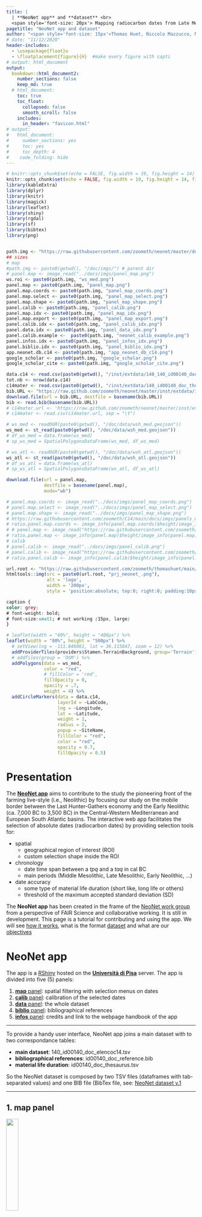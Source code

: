 ```yaml
---
title: | 
  | **NeoNet app** and **dataset** <br>
  <span style='font-size: 20px'> Mapping radiocarbon dates from Late Mesolithic/Early Neolithic transition</style>
pagetitle: "NeoNet app and dataset"
author: "<span style='font-size: 15px'>Thomas Huet, Niccolo Mazzucco, Miriam Cubas, J. Francisco Gibaja, F. Xavier Oms, António Faustino Carvalho, Ana Catarina Basilio and Elías López-Romero</style>"
# date: "11/12/2020"
header-includes:
  - \usepackage{float}u
  - \floatplacement{figure}{H}  #make every figure with capti
# output: html_document
output:
  bookdown::html_document2:
    number_sections: false
    keep_md: true
  # html_document:
    toc: true
    toc_float:
      collapsed: false
      smooth_scroll: false
    includes:
      in_header: "favicon.html" 
# output:
#   html_document: 
#     number_sections: yes
#     toc: yes
#     toc_depth: 4
#    code_folding: hide
---
```


<style>
.html-widget {
margin: auto;
}
</style>

```r
# knitr::opts_chunk$set(echo = FALSE, fig.width = 19, fig.height = 14)
knitr::opts_chunk$set(echo = FALSE, fig.width = 19, fig.height = 14, fig.align = TRUE)
library(kableExtra)
library(dplyr)
library(knitr)
library(magick)
library(leaflet)
library(shiny)
library(rgdal)
library(sf)
library(bibtex)
library(png)


path.img <- "https://raw.githubusercontent.com/zoometh/neonet/master/doc/img/"
## sizes
# map
#path.img <- paste0(getwd(), "/doc/imgs/") # parent dir
# panel.map <- image_read("../docs/imgs/panel_map.png")
ws.roi <- paste0(path.img, "ws_med.png")
panel.map <- paste0(path.img, "panel_map.png")
panel.map.coords <- paste0(path.img, "panel_map_coords.png")
panel.map.select <- paste0(path.img, "panel_map_select.png")
panel.map.shape <- paste0(path.img, "panel_map_shape.png")
panel.calib <- paste0(path.img, "panel_calib.png")
panel.map.idx <- paste0(path.img, "panel_map_idx.png")
panel.map.export <- paste0(path.img, "panel_map_export.png")
panel.calib.idx <- paste0(path.img, "panel_calib_idx.png")
panel.data.idx <- paste0(path.img, "panel_data_idx.png")
panel.calib.example <-  paste0(path.img, "neonet_calib_example.png")
panel.infos.idx <- paste0(path.img, "panel_infos_idx.png")
panel.biblio.idx <- paste0(path.img, "panel_biblio_idx.png")
app.neonet.db.c14 <- paste0(path.img, "app_neonet_db_c14.png")
google_scholar <- paste0(path.img, "google_scholar.png")
google_scholar_cite <- paste0(path.img, "google_scholar_cite.png")

data.c14 <- read.csv(paste0(getwd(), "/inst/extdata/140_140_id00140_doc_elencoc14.tsv"), sep = "\t")
tot.nb <- nrow(data.c14)
c14mater <- read.csv(paste0(getwd(), "/inst/extdata/140_id00140_doc_thesaurus.tsv"), sep = "\t")
bib.URL <- "https://raw.github.com/zoometh/neonet/master/inst/extdata/id00140_doc_reference.bib"
download.file(url = bib.URL, destfile = basename(bib.URL))
bib <- read.bib(basename(bib.URL))
# c14mater.url <- 'https://raw.github.com/zoometh/neonet/master/inst/extdata/140_id00140_doc_thesaurus.tsv'
# c14mater <- read.csv(c14mater.url, sep = "\t")

# ws_med <- readOGR(paste0(getwd(), "/doc/data/wsh_med.geojson"))
ws_med <- st_read(paste0(getwd(), "/doc/data/wsh_med.geojson"))
# df_ws_med = data.frame(ws_med)
# sp_ws_med = SpatialPolygonsDataFrame(ws_med, df_ws_med)

# ws_atl <- readOGR(paste0(getwd(), "/doc/data/wsh_atl.geojson"))
ws_atl <- st_read(paste0(getwd(), "/doc/data/wsh_atl.geojson"))
# df_ws_atl = data.frame(ws_atl)
# sp_ws_atl = SpatialPolygonsDataFrame(ws_atl, df_ws_atl)

download.file(url = panel.map, 
              destfile = basename(panel.map),
              mode="wb")

# panel.map.coords <- image_read("../docs/imgs/panel_map_coords.png")
# panel.map.select <- image_read("../docs/imgs/panel_map_select.png")
# panel.map.shape <- image_read("../docs/imgs/panel_map_shape.png")
# https://raw.githubusercontent.com/zoometh/C14/main/docs/imgs/panels_map.pngCalls: local ... tryCatch -> tryCatchList -> tryCatchOne -> <Anonymous>
# ratio.panel.map.coords <- image_info(panel.map.coords)$height/image_info(panel.map.coords)$width
# # panel.map <- image_read("https://raw.githubusercontent.com/zoometh/C14/main/docs/imgs/panels_map.png")
# ratio.panel.map <- image_info(panel.map)$height/image_info(panel.map)$width
# calib
# panel.calib <- image_read("../docs/imgs/panel_calib.png")
# panel.calib <- image_read("https://raw.githubusercontent.com/zoometh/C14/main/docs/imgs/panels_calib.png")
# ratio.panel.calib <- image_info(panel.calib)$height/image_info(panel.calib)$width
```

```r
url.root <- "https://raw.githubusercontent.com/zoometh/thomashuet/main/img/"
htmltools::img(src = paste0(url.root, "prj_neonet_.png"), 
               alt = 'logo', 
               width = '200px',
               style = 'position:absolute; top:0; right:0; padding:10px;')
```

```css
caption {
color: grey;
# font-weight: bold;
# font-size:small; # not working (15px, large)
}
```


```r
# leaflet(width = "60%", height = "400px") %>%
leaflet(width = "80%", height = "500px") %>%
  # setView(lng = -111.846061, lat = 36.115847, zoom = 12) %>%
  addProviderTiles(providers$Stamen.TerrainBackground, group='Terrain') %>%
  # addTiles(group = 'OSM') %>%
  addPolygons(data = ws_med,
              color = "red",
              # fillColor = 'red',
              fillOpacity = 0,
              opacity = .7,
              weight = 4) %>%
  addCircleMarkers(data = data.c14, 
                   layerId = ~LabCode, 
                   lng = ~Longitude,
                   lat = ~Latitude,
                   weight = 1,
                   radius = 2,
                   popup = ~SiteName,
                   fillColor = "red",
                   color = "red",
                   opacity = 0.7,
                   fillOpacity = 0.5)
```


<!-- The NeoNet app is part of the [Time modeling project](https://github.com/zoometh/C14#time-modeling) -->


# **Presentation**

The [**NeoNet app**](http://shinyserver.cfs.unipi.it:3838/neonet/app/) aims to contribute to the study the pioneering front of the farming live-style (i.e., Neolithic) by focusing our study on the mobile border between the Last Hunter-Gathers economy and the Early Neolithic (ca. 7,000 BC to 3,500 BC) in the Central-Western Mediterranean and European South Atlantic basins. The interactive web app facilitates the selection of absolute dates (radiocarbon dates) by providing selection tools for:

* spatial
  + geographical region of interest (ROI)
  + custom selection shape inside the ROI

* chronology 
  + date time span between a *tpq* and a *taq* in cal BC
  + main periods (Middle Mesolithic, Late Mesolithic, Early Neolithic, ...)

* date accuracy
  + some type of material life duration (short like, long life or others)
  + threshold of the maximum accepted standard deviation (SD)

<!-- and more precisely the Mediterranean watersheds of this area -->

<!-- <p style="text-align: center;"> -->
<!-- ![](`r ws.roi`){width=35%} -->
<!-- </p> -->

The  **NeoNet app** has been created in the frame of the [NeoNet work group](https://redneonet.com) from a perspective of FAIR Science and collaborative working. It is still in development. This page is a tutorial for contributing and using the app. We will see [how it works](#app), what is the format [dataset](#bd) and what are our [objectives](#particip)

# **NeoNet app** {#app}

The app is a [RShiny](https://shiny.rstudio.com/) hosted on the [**Università di Pisa**](http://shinyserver.cfs.unipi.it:3838/neonet/app/) server. The app is divided into five (5) panels:

1. [**map** panel](#panel.map): spatial filtering with selection menus on dates
2. [**calib** panel](#panel.calib): calibration of the selected dates
3. [**data** panel](#panel.data): the whole dataset
4. [**biblio** panel](#panel.biblio): bibliographical references
5. [**infos** panel](#panel.infos): credits and link to the webpage handbook of the app

---

To provide a handy user interface, NeoNet app joins a main dataset with to two correspondance tables:

* **main dataset**: 140_id00140_doc_elencoc14.tsv
* **bibliographical references**: id00140_doc_reference.bib
* **material life duration**: id00140_doc_thesaurus.tsv

So the NeoNet dataset is composed by two TSV files (dataframes with tab-separated values) and one BIB file (BibTex file, see: [NeoNet dataset v.1](http://mappaproject.arch.unipi.it/mod/Documents.php?pk=616d84c2d86967.91877293)

---

## 1. **map** panel {#panel.map}
![](`r panel.map.idx`){width=25%}

The panel **map** is a geographical window provided by the [Leaflet](https://rstudio.github.io/leaflet/) package. This panel is used for selection of radiocarbon dates [by location](#panel.map.select.loc), [by chronology](#panel.map.select.chr), [by quality of dates](#panel.map.select.quali). Once selected, dates can be [calibrated](#panel.map.calib)


```r
# aPNGFile <- "https://raw.githubusercontent.com/klunn91/team-logos/master/MLB/whiteSox.png"
map.group.c14 <- readPNG(basename(panel.map))
# download.file(panel.map,
#               "./data/whiteSox.png", mode="wb")

par(mar = c(0, 0, 0, 0))
lwd <- 5
map.group.c14 <- image_draw(image_read(panel.map))
# xleft, ybottom, xright, ytop (en partant du haut)
# Group button
# rect(90, 90, 200, 130,
rect(49, 112,
     108, 159,
     border = "red", lty = "dashed", lwd = lwd)
# select by shape button
rect(18, 151,
     44, 224,
     border = "black", lty = "dashed", lwd = lwd)
# dynamic periods
rect(17, 400,
     71, 521,
     border = "orange", lty = "dashed", lwd = lwd)
# slider chrono
rect(92, 454,
     462, 513,
     border = "blue", lty = "dashed", lwd = lwd)
# count
rect(400, 780,
     600, 740,
     border = "darkgrey", lty = "dashed", lwd = lwd)
# dynamic table
rect(0, 521,
     894, 733,
     border = "green", lty = "dashed", lwd = lwd)
# SDs
rect(687, 446,
     882, 513,
     border = "purple", lty = "dashed", lwd = lwd)
# basemaps
rect(852, 104,
     890, 143,
     border = "pink", lty = "dashed", lwd = lwd)
# button periods
rect(807, 144,
     881, 314,
     border = "brown", lty = "dashed", lwd = lwd)
invisible(dev.off())
plot(map.group.c14)
```

The current functions are:

* Fig. \@ref(fig:panel-map1), <span style="color:red"><u>red</u></span> box, top-left radio button ***group C14 on map***: allows to cluster dates by spatial proximities ([Marker Clusters](http://rstudio.github.io/leaflet/markers.html)) 

* Fig. \@ref(fig:panel-map1), <span style="color:pink"><u>pink</u></span> box, top-right layer button: allows to change the basemap. By default, the basemap is **OSM**, an [OpenStreetMap general basemap](https://leaflet-extras.github.io/leaflet-providers/preview/#filter=OpenStreetMap.Mapnik), but it can be switch to **Topo**, an [ESRI topographical basemap](https://leaflet-extras.github.io/leaflet-providers/preview/#filter=Esri.WorldImagery)

* Fig. \@ref(fig:panel-map1), <span style="color:green"><u>green</u></span> box, inline text: reactive count of selected dates and sites. The bottom table is a reactive [DT package](https://cran.r-project.org/web/packages/DT/index.html) datatable listing all the dates within the map extent (ROI) and the optional selection menus (tpq/taq, material life duration, maximum SD, periods, selection shapes)

### select by location {#panel.map.select.loc}

By default only the data within the window extent (ROI) will be selected. But selection shapes can be drawn inside this ROI to have a spatial intersection:

Fig. \@ref(fig:panel-map1), <span style="color:black"><u>black</u></span> box, top-left draw toolbar: selection shapes, ***polygons*** and ***rectanges***, can *freeze* the date selection inside a given ROI. They can be removed with the trash button. All the dates inside the ROI and selected with the others filters will be visible on the map, but only those inside the selections shapes will be calibrated  

<center>

![selection inside a shape, here a single polygon. Before shape selection: 190 sites and 895 dates. After shape selection: 13 sites and 68 dates](`r panel.map.shape`){width=700px}

</center>

#### retrieve coordinates from the map {#panel.map.select.loc.get}

As said, the default basemap of the app is OSM. It offers a well documented basemap where archaeological sites are sometimes already located, like the Ligurian site of [Grotta della Pollera](https://www.openstreetmap.org/#map=19/44.20058/8.31466). Clicking on the map show the lat/long coordinates of the current point (under the tpq/tap slider). These coordinates can then be copied and used to modify the NeoNet dataset

<center>

![get coordinates by clicking on the map](`r panel.map.coords`){width=250px}

</center>

### select by chronology {#panel.map.select.chr}

* Fig. \@ref(fig:panel-map1), <span style="color:brown"><u>brown</u></span> box, top-right checkboxes: allow to select dating by periods. The <span style="color:orange"><u>orange</u></span> box, bottom-left legend, is reactive and update depending on selected periods

* Fig. \@ref(fig:panel-map1), <span style="color:blue"><u>blue</u></span> box, bottom-left slider: allows to subset a range of accepted dates between a *tpq* and a *taq* (in cal BC)

### select by dates quality {#panel.map.select.quali}

* Fig. \@ref(fig:panel-map1), <span style="color:purple"><u>purple</u></span> box, bottom-right checkboxes and slider: a group of menus for selection on the material life duration and max accepted SD:
+ relatively to the duration of their material (short to long-life material)
+ below a maximum accepted threshold for the standard deviations (SD) for the dates

### calibrate dates {#panel.map.calib}

The dates displayed in the [table of the **map panel**](#panel.map) will be calibrate when one of them has been clicked.

<center>

![click on a date to calibrate a selected group of dates](`r panel.map.select`){width=250px}

</center>

### export dates {#panel.map.export}

Export selected dates by clicking the download button


<center>

![Export selected dates](`r panel.map.export`){width=250px}

</center>

Dates will be exported as a GeoJSON file that can be analysed in a GIS or used in the NeoNet R package


## 2. **calib** panel {#panel.calib}
![](`r panel.calib.idx`){width=25%}


The panel **calib** is used for analysis. Calibration of selected dates are done on-the-fly with the R package [rcarbon](https://cran.r-project.org/web/packages/rcarbon/index.html). If the dates are numerous (e.g., > 100) **the computing time could take times**, be patient.

<center>

![calibration of selected radiocarbon dates](doc/img/calib_dates.gif)

</center>

This date which have been clicked on the [**map panel**](#panel.map.calib) will be shown **bolded** on the output figure

### C14 group by *filter* {#panel.calib.group}

The **c14 group by** filter (Fig. \@ref(fig:panel-calib), <span style="color:red"><u>red</u></span> box) allows to plot dates and to sum their probability densities depending on different levels of grouping:

* <u>by datation</u> (by **LabCode**). Each radiocarbon date is plot separately (by default)  

* <u>by site and layer</u> (= **SiteName** and **PhaseCode**). Dates from the same site, having the same archaeological unit (layer, structure, etc.), are summed. See the [PhaseCode](#mf.phasecode) field.  

* <u>by site and period</u> (= **SiteName** and **Period**). Dates from the same site, having the same period are summed  

* <u>by period</u> (= **Period**). Dates having the same period are summed  

* <u>all C14</u>. All dates are summed  

```r
# par(mar = c(0, 0, 0, 0)) # not working
calib.group.c14 <- image_draw(image_read(panel.calib))
# # xleft, ybottom, xright, ytop
# Group button
rect(1400, 0, 1500, 70,
     border = "green", lty = "dashed", lwd = 4)
# download
rect(700, 0, 1300, 70,
     border = "red", lty = "dashed", lwd = 4)
# dynamic periods
rect(20, 80, 1400, 700,
     border = "orange", lty = "dashed", lwd = 4)
invisible(dev.off())
plot(calib.group.c14)
```

### plot area *output*

The plot area (Fig. \@ref(fig:panel-calib), <span style="color:orange"><u>orange</u></span> box) shows dynamically the SPD of the cabibrated dates seriated on their weighted means. The top-right  button **Download** (Fig. \@ref(fig:panel-calib), <span style="color:green"><u>green</u></span> box) allows to export the last plot in a PNG image

<p style="text-align: center;">
![](`r panel.calib.example`){width=80%}
</p>

## 3. **data** panel {#panel.data}
![](`r panel.data.idx`){width=25%}

The complete dataset from the GitHub  [140_140_id00140_doc_elencoc14.tsv](https://github.com/zoometh/C14/blob/main/neonet/140_140_id00140_doc_elencoc14.tsv) file (ie, [NeoNet dataset v.1](http://mappaproject.arch.unipi.it/mod/files/140_140_id00140_doc_elencoc14.tsv)). Today, the dataset counts <span style="color: grey;">`r tot.nb`</span> dates:

```r
kable(data.c14[sample(nrow(data.c14), 6), ],"html",row.names = F,
      caption = "Dates sample") %>%
  kable_styling(full_width = FALSE, position = "center", font_size = 11)
```

At first, these data were recorded in an Excel-like spreadsheet in order to facilitate their editing (filter, sorting, filling). As data came from various publications, a homogenization the different values (material, cultures, bibliographical references, etc.) has been done. The dataset **mandatory fields** are:

* [**SiteName**](#mf.sitename): the site name
* [coordinates (**two fields**)](#mf.coords)  
  - **Longitude**: in decimal degrees (ex: `1.0451`)
  - **Latitude**: in decimal degrees (ex: `43.9213`)
* [**Period**](#mf.period): the main chronological period
* [**PhaseCode**](#mf.phasecode): a code for the dated stratigaphical unit and/or structure
* [radiocarbon date (**two fields**)](#mf.date)
  - **C14Age**: uncalibrated date in BP
  - **C14SD**: standard deviation (SD) of the radiocarbon date
* [**LabCode**](#mf.labcode): the unique identifier of the radiocarbon date
* [**Material**](#bd.material): a value from the [**material.life**](#bd.material) spreadsheet 
* [**MaterialSpecies**](#bd.materialspec): a specification of the field **Material**
* **tpq**: *terminus post quem* in calibrated BC
* **taq**: *terminus ante quem* in calibrated BC
* [bibliographical references (**two fields**)](#mf.bib_all)
  - **bib**: the short header
  - **bib_url**: the DOI or the BibTex key

The **recommended** fields are:

* **Culture**: a specification of the field **Period**

#### mandatory fields

Here we explain more precisely some of the mandatory fields

##### **SiteName** {#mf.sitename}

The most accepted version of the site name. For example: `Cova de l'Or` offers a better designation than `L'Or` or `Or`.

##### **Longitude** and **Latitude** {#mf.coords}

In decimal degrees and a minimal precision of four (4) decimal digits (ex: `1.0453, 43.9211`). Since the NeoNet modeling is supra-regional, the app does not need to record dates with high accuracy geographical coordinates. At the minimum, this accuracy can be a location inside the departmental/county boundaries ([how to retrieve better coordinates from the map](#panel.map.select.loc.get))

##### **Period** {#mf.period}

The period abbreviation. The main common periods considered here are: LM (Late Mesolithic), UM (Undefined Mesolithic), LMEN (Late Mesolithic/Early Neolithic), EN (Early Neolithic), MN (Middle Neolithic), LN (Late Neolithic), UN (Undefined Neolithic)

```r
lcul_col <- list(# colors
  EM = "#0000CF", # BLUE
  MM = "#1D1DFF", # 
  LM = "#3737FF", # 
  LMEN = "#6A6AFF", #  
  UM = "#8484FF", #
  EN = "#FF1B1B", # RED
  EMN = "#FF541B", # 
  MN = "#FF8D1B", # 
  LN = "#FFC04D", # 
  UN = "#E7E700" # NEO UNDEF.
) 
df.colors.per <- data.frame(periods = names(lcul_col),
                            names = c("Early Mesolithic", "Middle Mesolithic", "Late Mesolithic", "Late Mesolithic/Early Neolithic", "Undefined Mesolithic", "Early Neolithic", "Early/Middle Neolithic", "Middle Neolithic", "Late Neolithic", "Undefined Neolithic"),
                            colors = as.character(lcul_col))
df.colors.per[, c(1)] <- cell_spec(df.colors.per[, c(1)], bold = TRUE)
df.colors.per[, c(2)] <- cell_spec(df.colors.per[, c(2)], color = df.colors.per$colors)
df.colors.per[, c(3)] <- cell_spec(df.colors.per[, c(3)], color = df.colors.per$colors)
knitr::kable(df.colors.per, format="html", booktabs = T, escape = F) %>%
  kable_styling(full_width = FALSE, position = "center", font_size = 12)
```

By default a different hexadecimal color is attributed to each period

##### **PhaseCode** {#mf.phasecode}

The PhaseCode field provides information about the archaeological context of a given date within a site. In most cases, it corresponds to an archaeological layer or structure. It is useful for [**layer/structure C14 grouping**](#panel.calib.group).

```r
df.samp <- data.c14[sample(nrow(data.c14), 6), ]
kable(df.samp$PhaseCode, "html", col.names = "PhaseCode") %>%
  kable_styling(full_width = FALSE, position = "center", font_size = 12)
```

At the site scale, these field values need to be homogeneized (for example: `C.5` or `layer 5` -> `C5`). The `n/a` value (i.e., not available) is reserved to dates without intra-site contextual information

##### **LabCode** {#mf.labcode}

LabCode (i.e., laboratory code) should be unique. Their conventional syntax is '*AbrevLab*-*number*', respecting the case letters (upper case and lower case). For example:

```r
df.samp <- data.c14[sample(nrow(data.c14), 6), ]
kable(df.samp$LabCode, "html", col.names = "LabCode") %>%
  kable_styling(full_width = FALSE, position = "center", font_size = 12)
```

See also the [list of laboratories](http://radiocarbon.webhost.uits.arizona.edu/node/11). Exceptionally, if a date has no LabCode -- e.g., '`Sep-H3 mix`' from Fontbregoua, 6082 +/- 35 BP -- the convention is to use the PhaseCode (e.g., 'Sep-H3 mix') with an underscore as a prefix (e.g., '`_Sep-H3 mix`') to get an unique key.

##### **C14Age** and **C14SD** {#mf.date}

Conventional radiocarbon uncalibrated date (**C14Age**) and standard deviation error (**C14SD**). These two fields are used to calibrated the radiocarbon dates and calculate the **tpq** (*terminus post quem*) and **taq** (*terminus ante quem*).

```r
df.samp <- data.c14[sample(nrow(data.c14), 6), ]
kable(df.samp[ , c("C14Age", "C14SD")], "html", row.names = FALSE) %>%
  kable_styling(full_width = FALSE, position = "center", font_size = 12)
```

##### **Material** {#bd.material}

Material life duration are read from the GitHub  [140_id00140_doc_thesaurus.tsv](https://github.com/zoometh/neonet/blob/main/inst/extdata/c14_material_life.tsv) file (ie, [NeoNet dataset v.1](http://mappaproject.arch.unipi.it/mod/files/140_id00140_doc_thesaurus.tsv). The two fields show the material type (column 1) and the material life duration (column 2), for example: 

```r
c14mater.samp <- c14mater[sample(nrow(c14mater), 6), ]
kable(c14mater.samp, "html", row.names = FALSE) %>%
  kable_styling(full_width = FALSE, position = "center", font_size = 12)
```

Among these values, the published NeoNet dataset uses uniquely these ones:

```r
in.neonet <- sort(unique(data.c14$Material))
df.samp <- data.c14[sample(nrow(data.c14), 6), ]
kable(in.neonet, "html", row.names = FALSE, col.names = c("Material")) %>%
  kable_styling(full_width = FALSE, position = "center", font_size = 12)
```

The join between the main dataset and the material life thesaurus gives:

```r
neonet.material.life <- subset(c14mater, material.type %in% in.neonet)
kable(neonet.material.life, "html", row.names = FALSE) %>%
  kable_styling(full_width = FALSE, position = "center", font_size = 12)
```


##### **MaterialSpecies** {#bd.materialspec}



##### **bib** and **bib_url** {#mf.bib_all}

Every radiocarbon date should be referenced with *(i)* a short plain text bibliographical reference ([**bib**](#mf.bib) field) and *(ii)* a DOI or, when missing, a BibTex key ([**bib_url**](#mf.bib_url) field). We favor the earliest mention of the radiocarbon date.

###### **bib** {#mf.bib}

The plain text that will be plot for each radiocarbon date under the bibliographical reference section. Basically the name of the author(s) and the publication year, for example `Guilaine et al. 1993`, `Binder 2018` or `Manen et Sabatier 2013`. The values of this field can be the same for two different publications (e.g. `Delibrias et al. 1982` refers to two different publications the same year) 

###### **bib_url** {#mf.bib_url}

Either a DOI or a unique BibTeX key. We favor the DOI as a unique bibliographical reference. The values of this field should be unique for a single publication (e.g. the BibTeX keys `Delibrias82` and `Delibrias82a`). For example: 

```r
df.samp <- data.c14[sample(nrow(data.c14), 6), ]
kable(df.samp[ , c("bib", "bib_url")], "html", row.names = FALSE) %>%
  kable_styling(full_width = FALSE, position = "center", font_size = 12)
```

* the DOI exists:
Add the complete DOI to the field: `https://10.1016/j.jaa.2016.01.007`

* the DOI doesn't exists:
The complete bibliographical reference has to be included into the BIB document (eg., [id00140_doc_reference.bib](https://github.com/zoometh/neonet/blob/main/inst/extdata/id00140_doc_reference.bib)). In the BIB file, the bibliographical reference keyis the name of the first author and the two last digits of the year (eg., `Guilaine93`):

```
@book{Guilaine93,
  title={Dourgne: derniers chasseurs-collecteurs et premiers {\'e}leveurs de la Haute-Vall{\'e}e de l'Aude},
  author={Guilaine, Jean and Barbaza, Michel},
  year={1993},
  publisher={Centre d'anthropologie des soci{\'e}t{\'e}s rurales; Arch{\'e}ologie en Terre d'Aude}
}
```

The same key of this reference is added to the **bib_url** field. For example, the key value **Guilaine93** to map the main dataset to the BIB file.

```r
df.bib <- data.frame(bib = c("Guilaine et al. 1993", "..."),
                     bib_url = c("<b>Guilaine93</b>", "..."),
                     stringsAsFactors = F)
kable(df.bib,"html",escape = F) %>%
  kable_styling(full_width = FALSE, position = "center", font_size = 14)
```

## 4. **biblio** panel {#panel.biblio}
![](`r panel.biblio.idx`){width=25%}

Bibliographical references are recorded in [id00140_doc_reference.bib](https://github.com/zoometh/neonet/blob/main/inst/extdata/id00140_doc_reference.bib) file. If only exist a BibTeX key, and no DOI, this file results of the join between the *bib_url* field of the C14 spreadsheet and the BIB file.

```
@Article{Binder18,
  title = {Modelling the earliest north-western dispersal of Mediterranean Impressed Wares: new dates and Bayesian chronological model},
  author = {Didier Binder and Philippe Lanos and Lucia Angeli and Louise Gomart and Jean Guilaine and Claire Manen and Roberto Maggi and Italo M Muntoni and Chiara Panelli and Giovanna Radi and others},
  journal = {Documenta praehistorica},
  volume = {44},
  pages = {54-77},
  year = {2018},
  publisher = {University of Ljubljana Department of Archaeology},
}

@InProceedings{Briois09,
  title = {L'abri de Buholoup: de l'{\'E}pipal{\'e}olithique au N{\'e}olithique ancien dans le piedmont central des Pyr{\'e}n{\'e}es},
  author = {François Briois and Jean Vaquer},
  booktitle = {De M{\'e}diterran{\'e}e et d'ailleurs...: m{\'e}langes offerts {\`a} Jean Guilaine},
  pages = {141-150},
  year = {2009},
}
```

In the app, this BibTex file is rendered in HTML with an APA citation format (field `long.ref`) with the [read.bib()](https://www.rdocumentation.org/packages/bibtex/versions/0.4.2.3/topics/read.bib) and the [markdown()](https://shiny.rstudio.com/reference/shiny/1.6.0/markdown.html) functions (among others).

## 5. **infos** panel {#panel.infos}
![](`r panel.infos.idx`){width=25%}

Infos & credits

# **Adding** and **verifying** data

## Adding data

Follow the above recommendations

## Verifying data

NeoNet brings together many of the dates already published. The most frequent work is to check the quality and standardise the archaeological information. Here is a workflow that can save you time:

* retrieve the archaeological information of a given date

- type the LabCode number of a date in Google Scholar, ex: `"OxA-14449"` (with the quotes)

<center> ![](`r google_scholar`){width=75%} </center>

* retrieve the bibtex or DOI of the date publication (cf. [bib](#mf.bib_url))

- click on `Cite` (red square) and then on `BibTeX` (green square) buttons

<center> ![](`r google_scholar_cite`){width=75%} </center>

Then you can copy the bib reference as plain text and paste it in a file (any notepad, Word, Excel, etc.)

```
@article{moore2007project,
  title={Project “Early farming in Dalmatia”: Danilo Bitinj 2004-2005 (Preliminary results)},
  author={Moore, Andrew and Men{\dj}u{\v{s}}i{\'c}, Marko and Smith, Jennifer and Podrug, Emil},
  journal={Vjesnik arheolo{\v{s}}kog muzeja u Zagrebu},
  volume={40},
  number={1},
  pages={15--24},
  year={2007},
  publisher={Arheolo{\v{s}}ki muzej u Zagrebu}
}
```


# **Developments**

The NeoNet dataset will be extended to the European South Atlantic river basin (ie. Portugal, western Spain, and southwest France)

```r
# leaflet(width = "60%", height = "400px") %>%
leaflet(width = "80%", height = "500px") %>%
  # setView(lng = -111.846061, lat = 36.115847, zoom = 12) %>%
  addProviderTiles(providers$Stamen.TerrainBackground, group='Terrain') %>%
  # addTiles(group = 'OSM') %>%
  addPolygons(data = ws_med,
              color = "red",
              # fillColor = 'red',
              fillOpacity = 0,
              opacity = .7,
              weight = 4) %>%
  addPolygons(data = ws_atl,
              color = "blue",
              # fillColor = 'red',
              fillOpacity = 0,
              opacity = .7,
              weight = 2) %>%
  addCircleMarkers(data = data.c14, 
                   layerId = ~LabCode, 
                   lng = ~Longitude,
                   lat = ~Latitude,
                   weight = 1,
                   radius = 3,
                   popup = ~SiteName,
                   fillColor = "red",
                   color = "red",
                   opacity = 0.7,
                   fillOpacity = 0.5)
```


## Milestones {#particip}

NeoNet workgroup, and NeoNet app, aim to facilitate contributions in a perspective of  [FAIR](https://www.go-fair.org/fair-principles/) Science. In practical terms, we have planned to:

- <input type="checkbox" checked> host the **app** and **dataset** on an institutional web server </input>
- <input type="checkbox" checked> publish the **dataset** in an Open Data repository to get a DOI </input>
- <input type="checkbox" checked> submit the **dataset** in a data paper ([JOAD](https://openarchaeologydata.metajnl.com/)) </input>
- <input type="checkbox" checked> open the **app** to new contributions </input>
- <input type="checkbox" checked> create a `get_neonet()` connector to the **dataset** with the [c14bazAAR getter function](https://github.com/ropensci/c14bazAAR) </input>
- <input type="checkbox" unchecked> publish the **app** source code in an Open digital humanities paper (ex: [JOSS](https://joss.theoj.org/)) </input>

#  **Credits**

Currently, the NeoNet database and app received the contributions of the [NeoNet workgroup collaborators](https://redneonet.com/colaboradores/):

+ [Thomas Huet](mailto:thomas.huet@arch.ox.ac.uk)
+ [Niccolò Mazzucco](mailto:niccolo.mazzucco@unipi.it)
+ [Miriam Cubas Morera](mailto:mcubas.morera@gmail.com)
+ [Juan Gibaja](mailto:jfgibaja@gmail.com)
+ [F. Xavier Oms](mailto:oms@ub.edu)
+ [António Faustino Carvalho](mailto:a.faustino.carvalho@gmail.com)
+ [Ana Catarina Basilio](mailto:catarinasbasilio@gmail.com)
+ [Elías López-Romero González de la Aleja](elias.lopez-romero@iam.csic.es)

The NeoNet Mediteranean dataset has been published in the [Journal of Open Archaeology Data](https://openarchaeologydata.metajnl.com/) under this BibTex reference:

```
@article{Huet22,
author = {Huet, Thomas and Cubas, Miriam and Gibaja, Juan .F. and Oms, F. Xavier and Mazzucco, Niccolo},
title = {NeoNet Dataset. Radiocarbon Dates for the Late Mesolithic/Early Neolithic Transition in the North Central-Western Mediterranean Basin},
journal = {Journal of Open Archaeology Data},
year = {2022},
volume = {10},
number = {3},
pages = {1-8},
doi={10.5334/joad.87},
}
```

The development version of the app is on GitHub: [zoometh/neonet](https://github.com/zoometh/neonet) where you can check the [contribution rules](https://github.com/zoometh/neonet/blob/master/github/CONTRIBUTING.md) and the [relevant license](https://github.com/zoometh/neonet/blob/master/LICENSE). 

# **Acknowledgement**

We are especially thankful to Federico Bianchi of the University of Pisa for the technical support
